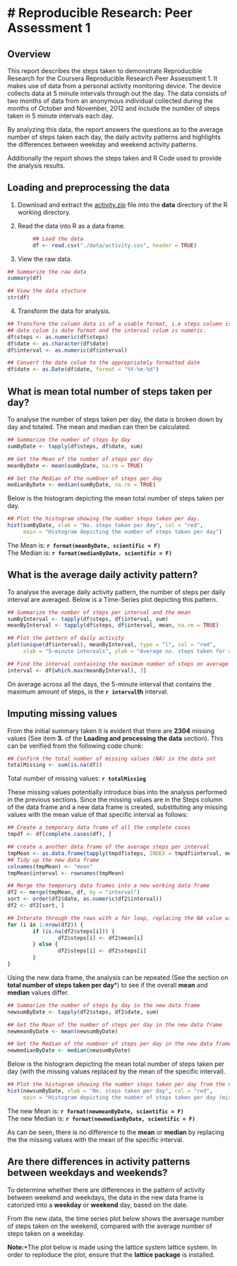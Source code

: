 # Reproducible Research: Peer Assessment 1
===========================================
## Overview
This report describes the steps taken to demonstrate Reproducible Research for the Coursera Reproducible
Research Peer Assessment 1. It makes use of data from a personal activity monitoring device. The device collects data at 5 minute intervals through out the day. The data consists of two months of data from an anonymous individual collected during the months of October and November, 2012 and include the number of steps taken in 5 minute intervals each day. 

By analyzing this data, the report answers the questions as to the average number of steps taken each day, the daily activity patterns and highlights the differences between weekday and weekend activity patterns.

Additionally the report shows the steps taken and R Code used to provide the analysis results.

## Loading and preprocessing the data
1) Download and extract the [activity.zip](https://d396qusza40orc.cloudfront.net/repdata%2Fdata%2Factivity.zip) file into the **data** directory of the R working directory.

2) Read the data into R as a data frame.

```r
        ## Load the data
        df <- read.csv("./data/activity.csv", header = TRUE)
```

3) View the raw data.

```r

## Summarize the raw data
summary(df)

## View the data stucture
str(df)

```

4) Transform the data for analysis.

```r

## Transform the column data is of a usable format, i.e steps column is numeric,
## date colum is date format and the interval colum is numeric.
df$steps <- as.numeric(df$steps)
df$date <- as.character(df$date)
df$interval <- as.numeric(df$interval)

## Convert the date colum to the appropriately formatted date
df$date <- as.Date(df$date, format = "%Y-%m-%d")

```


## What is mean total number of steps taken per day?
To analyse the number of steps taken per day, the data is broken down by day and totaled. The mean and median can then be calculated.

```r
## Summarize the number of steps by day
sumByDate <- tapply(df$steps, df$date, sum)

## Get the Mean of the number of steps per day
meanByDate <- mean(sumByDate, na.rm = TRUE)

## Get the Median of the numbner of steps per day
medianByDate <- median(sumByDate, na.rm = TRUE)

```

Below is the histogram depicting the mean total number of steps taken per day.

```r
## Plot the histogram showing the number steps taken per day.
hist(sumByDate, xlab = "No. steps taken per day", col = "red",
     main = "Histogram depicting the number of steps taken per day")

```

The Mean is: **`r format(meanByDate, scientific = F)`**  
The Median is: **`r format(medianByDate, scientific = F)`**

## What is the average daily activity pattern?
To analyse the average daily activity pattern, the number of steps per daily interval are averaged. Below is a Time-Series plot depicting this pattern.

```r
## Summarize the number of steps per interval and the mean
sumByInterval <- tapply(df$steps, df$interval, sum)
meanByInterval <- tapply(df$steps, df$interval, mean, na.rm = TRUE)

## Plot the pattern of daily activity
plot(unique(df$interval), meanByInterval, type = "l", col = "red", 
     xlab = "5-minute intervals", ylab = "Average no. steps taken for all days")

## Find the interval containing the maximum number of steps on average
interval <- df[which.max(meanByInterval), 3]

```

On average across all the days, the 5-minute interval that contains the maximum amount of steps, is the **`r interval`th** interval.

## Imputing missing values
From the initial summary taken it is evident that there are **2304** missing values (See item **3.** of the **Loading and processing the data** section). This can be verified from the following code chunk:

```r
## Confirm the total number of missing values (NA) in the data set
totalMissing <- sum(is.na(df))

```
Total number of missing values: **`r totalMissing`**

These missing values potentially introduce bias into the analysis performed in the previous sections. Since the missing values are in the Steps column of the data frame and a new data frame is created, substituting any missing values with the mean value of that specific interval as follows: 

```r
## Create a temporary data frame of all the complete cases
tmpdf <- df[complete.cases(df), ]

## create a another data frame of the average steps per interval
tmpMean <- as.data.frame(tapply(tmpdf$steps, INDEX = tmpdf$interval, mean, na.rm = TRUE))
## Tidy up the new data frame
colnames(tmpMean) <- "mean"
tmpMean$interval <- rownames(tmpMean)

## Merge the temporary data frames into a new working data frame
df2 <- merge(tmpMean, df, by = "interval")
sort <- order(df2$date, as.numeric(df2$interval))
df2 <- df2[sort, ]

## Interate through the rows with a for loop, replacing the NA value with the mean vlaue
for (i in 1:nrow(df2)) {
        if (is.na(df2$steps[i])) {
                df2$steps[i] <- df2$mean[i]
        } else {
                df2$steps[i] <- df2$steps[i]
        }
}

```

Using the new data frame, the analysis can be repeated (See the section on **total number of steps taken per day***) to see if the overall **mean** and **median** values differ.

```r
## Summarize the number of steps by day in the new data frame
newsumByDate <- tapply(df2$steps, df2$date, sum)

## Get the Mean of the number of steps per day in the new data frame
newmeanByDate <- mean(newsumByDate)

## Get the Median of the numbner of steps per day in the new data frame
newmedianByDate <- median(newsumByDate)

```
Below is the histogram depicting the mean total number of steps taken per day (with the missing values replaced by the mean of the specific interval).

```r
## Plot the histogram showing the number steps taken per day from the new data frame.
hist(newsumByDate, xlab = "No. steps taken per day", col = "red",
     main = "Histogram depicting the number of steps taken per day (missing values replaced)")

```

The new Mean is: **`r format(newmeanByDate, scientific = F)`**  
The new Median is: **`r format(newmedianByDate, scientific = F)`**  

As can be seen, there is no difference to the **mean** or **median** by replacing the the missing values with the mean of the specific interval.

## Are there differences in activity patterns between weekdays and weekends?
To determine whether there are differences in the pattern of activity between weekend and weekdays, the data in the new data frame is catorized into a **weekday** or **weekend** day, based on the date.

From the new data, the time series plot below shows the aversage number of steps taken on the weekend, compared with the average number of steps taken on a weekday.

**Note:***The plot below is made using the lattice system lattice system. In order to reploduce the plot, ensure that the **lattice package** is installed.



